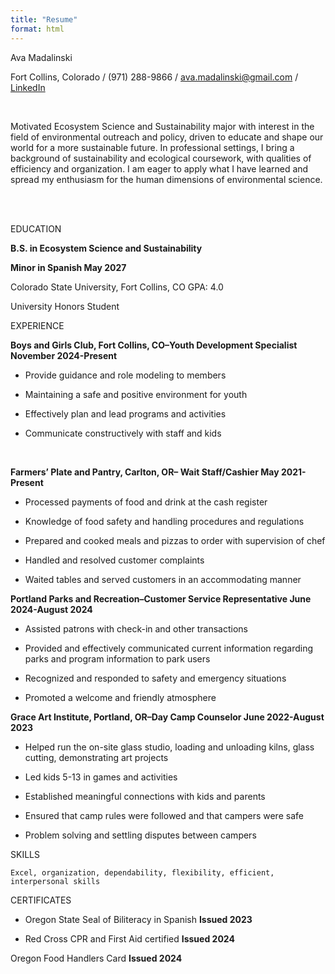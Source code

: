 ```yaml
---
title: "Resume"
format: html
---
```


Ava Madalinski

Fort Collins, Colorado / (971) 288-9866 / [ava.madalinski\@gmail.com](mailto:ava.madalinski@gmail.com) / [LinkedIn](https://www.linkedin.com/in/ava-madalinski-029293349/)

\

Motivated Ecosystem Science and Sustainability major with interest in the field of environmental outreach and policy, driven to educate and shape our world for a more sustainable future. In professional settings, I bring a background of sustainability and ecological coursework, with qualities of efficiency and organization. I am eager to apply what I have learned and spread my enthusiasm for the human dimensions of environmental science.  

\

EDUCATION

**B.S. in Ecosystem Science and Sustainability**

**Minor in Spanish	May 2027**

Colorado State University, Fort Collins, CO 	GPA: 4.0

University Honors Student

EXPERIENCE

**Boys and Girls Club, Fort Collins, CO–Youth Development Specialist	November 2024-Present**

-   Provide guidance and role modeling to members

-   Maintaining a safe and positive environment for youth

-   Effectively plan and lead programs and activities

-   Communicate constructively with staff and kids

\

**Farmers’ Plate and Pantry, Carlton, OR– Wait Staff/Cashier	 May 2021-Present**

-   Processed payments of food and drink at the cash register

-   Knowledge of food safety and handling procedures and regulations

-   Prepared and cooked meals and pizzas to order with supervision of chef

-   Handled and resolved customer complaints

-   Waited tables and served customers in an accommodating manner

**Portland Parks and Recreation–Customer Service Representative	June 2024-August 2024**

-   Assisted patrons with check-in and other transactions

-   Provided and effectively communicated current information regarding parks and program information to park users

-   Recognized and responded to safety and emergency situations

-   Promoted a welcome and friendly atmosphere

**Grace Art Institute, Portland, OR–Day Camp Counselor	 June 2022-August 2023**

-   Helped run the on-site glass studio, loading and unloading kilns, glass cutting, demonstrating art projects

-   Led kids 5-13 in games and activities

-   Established meaningful connections with kids and parents

-   Ensured that camp rules were followed and that campers were safe

-   Problem solving and settling disputes between campers

SKILLS

	Excel, organization, dependability, flexibility, efficient, interpersonal skills

CERTIFICATES

-   Oregon State Seal of Biliteracy in Spanish	**Issued 2023**

-   Red Cross CPR and First Aid certified	**Issued 2024**

Oregon Food Handlers Card	**Issued 2024**
